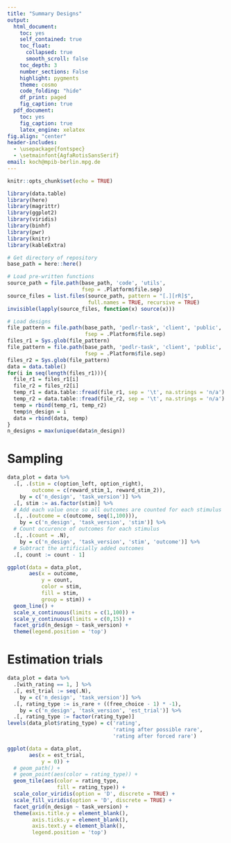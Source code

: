 ```yaml
---
title: "Summary Designs"
output:
  html_document:
    toc: yes
    self_contained: true
    toc_float:
      collapsed: true
      smooth_scroll: false
    toc_depth: 3
    number_sections: False
    highlight: pygments
    theme: cosmo
    code_folding: "hide"
    df_print: paged
    fig_caption: true
  pdf_document:
    toc: yes
    fig_caption: true
    latex_engine: xelatex
fig.align: "center"
header-includes:
  - \usepackage{fontspec}
  - \setmainfont{AgfaRotisSansSerif}
email: koch@mpib-berlin.mpg.de
---
```


```r
knitr::opts_chunk$set(echo = TRUE)
```

```r
library(data.table)
library(here)
library(magrittr)
library(ggplot2)
library(viridis)
library(binhf)
library(pwr)
library(knitr)
library(kableExtra)
```

```r
# Get directory of repository
base_path = here::here()

# Load pre-written functions
source_path = file.path(base_path, 'code', 'utils',
                        fsep = .Platform$file.sep)
source_files = list.files(source_path, pattern = "[.][rR]$",
                          full.names = TRUE, recursive = TRUE)
invisible(lapply(source_files, function(x) source(x)))
```

```r
# Load designs
file_pattern = file.path(base_path, 'pedlr-task', 'client', 'public', 'designs', '*run-1.tsv',
                         fsep = .Platform$file.sep)
files_r1 = Sys.glob(file_pattern)
file_pattern = file.path(base_path, 'pedlr-task', 'client', 'public', 'designs', '*run-2.tsv',
                         fsep = .Platform$file.sep)
files_r2 = Sys.glob(file_pattern)
data = data.table()
for(i in seq(length(files_r1))){
  file_r1 = files_r1[i]
  file_r2 = files_r2[i]
  temp_r1 = data.table::fread(file_r1, sep = '\t', na.strings = 'n/a')
  temp_r2 = data.table::fread(file_r2, sep = '\t', na.strings = 'n/a')
  temp = rbind(temp_r1, temp_r2)
  temp$n_design = i
  data = rbind(data, temp)
}
n_designs = max(unique(data$n_design))
```

# Sampling

```r
data_plot = data %>%
  .[, .(stim = c(option_left, option_right),
        outcome = c(reward_stim_1, reward_stim_2)),
    by = c('n_design', 'task_version')] %>%
  .[, stim := as.factor(stim)] %>%
  # Add each value once so all outcomes are counted for each stimulus
  .[, .(outcome = c(outcome, seq(1,100))),
    by = c('n_design', 'task_version', 'stim')] %>%
  # Count occurence of outcomes for each stimulus
  .[, .(count = .N),
    by = c('n_design', 'task_version', 'stim', 'outcome')] %>%
  # Subtract the artificially added outcomes
  .[, count := count - 1]

ggplot(data = data_plot,
       aes(x = outcome,
           y = count,
           color = stim,
           fill = stim,
           group = stim)) +
  geom_line() +
  scale_x_continuous(limits = c(1,100)) +
  scale_y_continuous(limits = c(0,15)) +
  facet_grid(n_design ~ task_version) +
  theme(legend.position = 'top')
```

# Estimation trials

```r
data_plot = data %>%
  .[with_rating == 1, ] %>%
  .[, est_trial := seq(.N),
    by = c('n_design', 'task_version')] %>%
  .[, rating_type := is_rare + ((free_choice - 1) * -1),
    by = c('n_design', 'task_version', 'est_trial')] %>%
  .[, rating_type := factor(rating_type)]
levels(data_plot$rating_type) = c('rating',
                                  'rating after possible rare',
                                  'rating after forced rare')

ggplot(data = data_plot,
       aes(x = est_trial,
           y = 0)) +
  # geom_path() +
  # geom_point(aes(color = rating_type)) +
  geom_tile(aes(color = rating_type,
                fill = rating_type)) +
  scale_color_viridis(option = 'D', discrete = TRUE) +
  scale_fill_viridis(option = 'D', discrete = TRUE) +
  facet_grid(n_design ~ task_version) +
  theme(axis.title.y = element_blank(),
        axis.ticks.y = element_blank(),
        axis.text.y = element_blank(),
        legend.position = 'top')
```

